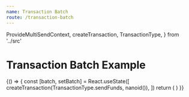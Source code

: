 ```yaml
---
name: Transaction Batch
route: /transaction-batch
---
```


  ProvideMultiSendContext,
  createTransaction,
  TransactionType,
} from '../src'

# Transaction Batch Example

<Playground>
  {() => {
    const [batch, setBatch] = React.useState([
      createTransaction(TransactionType.sendFunds, nanoid()),
    ])
    return (
      <ProvideMultiSendContext
        safeAddress="0x1076f084A3703E1701a1a97F837906e56370D4f9"
        network="4"
      >
        <TransactionBatch
          value={batch}
          onChange={setBatch}
          classNames={classNames}
        />
      </ProvideMultiSendContext>
    )
  }}
</Playground>
